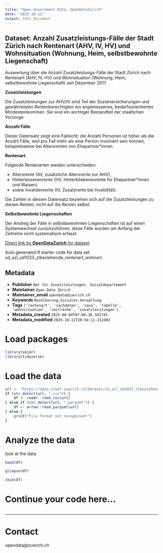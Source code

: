 ```yaml
---
title: "Open Government Data, OpenDataZurich"
date: "2025-10-12"
output: html_document
---
```


## Dataset: Anzahl Zusatzleistungs-Fälle der Stadt Zürich nach Rentenart (AHV, IV, HV) und Wohnsituation (Wohnung, Heim, selbstbewohnte Liegenschaft)

Auswertung über die Anzahl Zusatzleistungs-Fälle der Stadt Zürich nach Rentenart (AHV, IV, HV) und Wohnsituation (Wohnung, Heim, selbstbewohnte Liegenschaft) seit Dezember 2017. 


**Zusatzleistungen**

Die Zusatzleistungen zur AHV/IV sind Teil der Sozialversicherungen und gewährleisten Rentenberechtigten ein angemessenes, bedarfsorientiertes Mindesteinkommen. Sie sind ein wichtiger Bestandteil der staatlichen Vorsorge.

[]()

**Anzahl Fälle**

Dieser Datensatz zeigt eine Fallsicht; die Anzahl Personen ist höher als die Anzahl Fälle, weil pro Fall mehr als eine Person involviert sein können, beispielsweise bei Altersrenten von Ehepartner*innen.

[]()

**Rentenart**

Folgende Rentenarten werden unterschieden: 

- Altersrente (AV, zusätzliche Altersrente zur AHV),
- Hinterlassenenrente (HV, Hinterbliebenenrente für Ehepartner*innen und Waisen)
- sowie Invalidenrente (IV, Zusatzrente bei Invalidität). 

Die Zahlen in diesem Datensatz beziehen sich auf die Zusatzleistungen zu diesen Renten, nicht auf die Renten selbst.

[]()

**Selbstbewohnte Liegenschaften**

Der Anstieg der Fälle in selbstbewohnten Liegenschaften ist auf einen Systemwechsel zurückzuführen; diese Fälle wurden am Anfang der Zeitreihe nicht systematisch erfasst.

[]()



[Direct link by **OpenDataZurich** for dataset](https://data.stadt-zuerich.ch/dataset/sd_azl_od1023_zlbeziehende_rentenart_wohnart)

Auto generated R starter code for data set sd_azl_od1023_zlbeziehende_rentenart_wohnart.

## Metadata

- **Publisher** `Amt für Zusatzleistungen, Sozialdepartement`
- **Maintainer** `Open Data Zürich`
- **Maintainer_email** `opendata@zuerich.ch`
- **Keywords** `Bevölk­erung,Soziales,Ver­walt­ung`
- **Tags** `['rentenart', 'sachdaten', 'sasa', 'tabelle', 'wohnsituation', 'zeitreihe', 'zusatzleistungen']`
- **Metadata_created** `2025-08-04T07:06:38.342745`
- **Metadata_modified** `2025-10-11T20:54:11.212492`


# Load packages

```r
library(skimr)
library(tidyverse)
```

# Load the data

```r
url <- "https://data.stadt-zuerich.ch/dataset/sd_azl_od1023_zlbeziehende_rentenart_wohnart/download/SOS102OD1023.csv"
if (str_detect(url, ".csv")) {
    df <- readr::read_csv(url)
} else if (str_detect(url, ".parquet")) {
    df <- arrow::read_parquet(url)
} else {
    print("File format not recognised!")
}
```

# Analyze the data

look at the data
```r
head(df)
```

```r
glimpse(df)
```

```r
skim(df)
```

# Continue your code here...

```r

```

------------------------------------------------------------------------

# Contact

opendata@zuerich.ch
